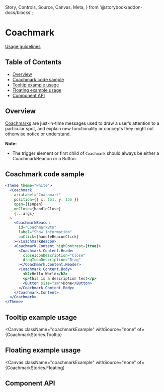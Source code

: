   Story,
  Controls,
  Source,
  Canvas,
  Meta,
} from '@storybook/addon-docs/blocks';


<Meta title="Coachmark" component={Coachmark} />

# Coachmark

[Usage guidelines](https://pages.github.ibm.com/carbon/ibm-products/components/onboarding/coachmark/usage/)

## Table of Contents

- [Overview](#overview)
- [Coachmark code sample](#coachmark-code-sample)
- [Tooltip example usage](#tooltip-example-usage)
- [Floating example usage](#floating-example-usage)
- [Component API](#component-api)

## Overview

[Coachmarks](https://pages.github.ibm.com/carbon/ibm-products/components/onboarding/coachmark/usage)
are just-in-time messages used to draw a user’s attention to a particular spot,
and explain new functionality or concepts they might not otherwise notice or
understand.

**Note:**

- The trigger element or first child of `Coachmark` should always be either a
  CoachmarkBeacon or a Button.

## Coachmark code sample

```jsx
<Theme theme="white">
  <Coachmark
    ariaLabel="Coachmark"
    position={{ x: 151, y: 155 }}
    open={isOpen}
    onClose={handleClose}
    {...args}
  >
    <CoachmarkBeacon
      id="CoachmarkBtn"
      label="Show information"
      onClick={handleBeaconClick}
    ></CoachmarkBeacon>
    <Coachmark.Content highContrast={true}>
      <Coachmark.Content.Header
        closeIconDescription="Close"
        dragIconDescription="Drag"
      ></Coachmark.Content.Header>
      <Coachmark.Content.Body>
        <h2>Hello World</h2>
        <p>this is a description test</p>
        <Button size="sm">Done</Button>
      </Coachmark.Content.Body>
    </Coachmark.Content>
  </Coachmark>
</Theme>
```

## Tooltip example usage

<Canvas
  className="coachmarkExample"
  withSource="none"
  of={CoachmarkStories.Tooltip}
></Canvas>

## Floating example usage

<Canvas
  className="coachmarkExample"
  withSource="none"
  of={CoachmarkStories.Floating}
></Canvas>

## Component API

<Controls />
